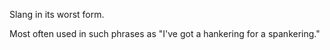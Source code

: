 Slang in its worst form. 

Most often used in such phrases as "I've got a hankering for a spankering."
{{rfc}}